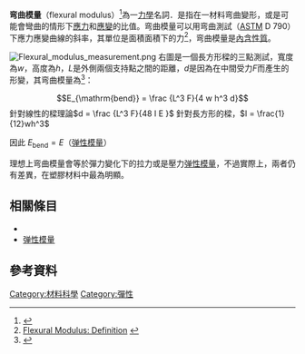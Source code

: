 '''弯曲模量'''（flexural modulus）<ref>{{Cite web |url=http://www.instron.com/wa/glossary/Modulus-in-Bending.aspx |title=Modulus in Bending |access-date=2015-06-02 |archive-date=2011-02-16 |archive-url=https://web.archive.org/web/20110216184542/http://www.instron.com/wa/glossary/Modulus-in-Bending.aspx }}</ref>為一[[力學|力學]]名詞．是指在一材料弯曲變形，或是可能會彎曲的情形下[[應力|應力]]和[[應變|應變]]的比值。弯曲模量可以用弯曲測試（[[ASTM|ASTM]] D 790）下應力應變曲線的斜率，其單位是面積面積下的力<ref>[http://www.makeitfrom.com/info/?about=Flexural_Modulus Flexural Modulus: Definition] {{webarchive|url=https://web.archive.org/web/20110821054420/http://www.makeitfrom.com/info/?about=Flexural_Modulus |date=2011-08-21 }}</ref>，弯曲模量是[[內含及外延性質|內含性質]]。

[[File:Flexural_modulus_measurement.png|thumb]]
右圖是一個長方形樑的三點測試，寬度為''w''，高度為''h''，''L''是外側兩個支持點之間的距離，''d''是因為在中間受力''F''而產生的形變，其弯曲模量為<ref>{{Cite web |url=http://www.engineersedge.com/strength_of_materials.htm |title=Strength of Materials - Mechanics of Materials |access-date=2015-06-02 |archive-date=2022-01-28 |archive-url=https://web.archive.org/web/20220128083801/https://www.engineersedge.com/strength_of_materials.htm }}</ref>：
:<math>
E_{\mathrm{bend}} = \frac {L^3 F}{4 w h^3 d}
</math>
針對線性的樑理論<math>
d = \frac {L^3 F}{48 I E } </math>
針對長方形的樑，<math> I = \frac{1}{12}wh^3 </math>

因此
<math>
E_{\mathrm{bend}} = E </math>（[[弹性模量|弹性模量]]）

理想上弯曲模量會等於彈力變化下的拉力或是壓力[[弹性模量|弹性模量]]，不過實際上，兩者仍有差異，在塑膠材料中最為明顯。

== 相關條目 ==
* {{link-en|彎曲強度|Flexural strength}}
* [[弹性模量|弹性模量]]

==參考資料==
{{Reflist}}

[[Category:材料科學|Category:材料科學]]
[[Category:彈性|Category:彈性]]

{{physics-stub}}